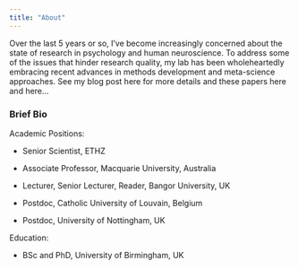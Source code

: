 ```yaml
---
title: "About"
---
```


Over the last 5 years or so, I've become increasingly concerned about the state of research in psychology and human neuroscience. To address some of the issues that hinder research quality, my lab has been wholeheartedly embracing recent advances in methods development and meta-science approaches. See my blog post here for more details and these papers here and here...

### Brief Bio

Academic Positions:

-   Senior Scientist, ETHZ

-   Associate Professor, Macquarie University, Australia

-   Lecturer, Senior Lecturer, Reader, Bangor University, UK

-   Postdoc, Catholic University of Louvain, Belgium

-   Postdoc, University of Nottingham, UK

Education:

-   BSc and PhD, University of Birmingham, UK

